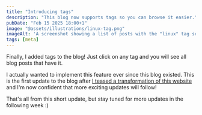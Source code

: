 ```yaml
---
title: "Introducing tags"
description: "This blog now supports tags so you can browse it easier."
pubDate: "Feb 15 2025 18:00+1"
image: "@assets/illustrations/linux-tag.png"
imageAlt: 'A screenshot showing a list of posts with the "linux" tag selected.'
tags: [meta]
---
```


Finally, I added tags to the blog! Just click on any tag and you will see all
blog posts that have it.

I actually wanted to implement this feature ever since this blog existed. This
is the first update to the blog after
[I teased a transformation of this website](/blog/the-glow-up-is-real/) and I'm
now confident that more exciting updates will follow!

That's all from this short update, but stay tuned for more updates in the
following week :)

